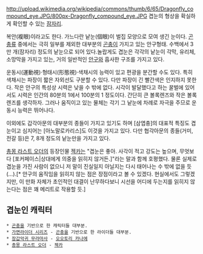 http://upload.wikimedia.org/wikipedia/commons/thumb/6/65/Dragonfly_compound_eye.JPG/800px-Dragonfly_compound_eye.JPG
겹눈의 형상을 확실하게 확인할 수 있는 [[잠자리]].

복안(複眼)이라고도 한다. 가느다란 낱눈(個眼)이 벌집 모양으로 모여 생긴 눈이다. [[곤충]]류 중에서는 극히 일부를 제외한 대부분의 [[곤충]]이 가지고 있는 안구형태. 수백에서 3만 개(잠자리) 정도의 낱눈으로 되어 있다.놀랍게도 겹눈은 각각의 낱눈이 각막, 유리체, 소망막을 가지고 있는, 거의 일반적인 [[안구]]와 흡사한 구조를 가지고 있다.

운동시(運動視)·형태시(形態視)·색채시의 능력이 있고 편광을 분간할 수도 있다. 특히 색채시는 파장이 짧은 자외선도 구분할 수 있다. 다만 파장이 긴 빨간색은 인지하지 못한다. 작은 안구의 특성상 시력은 낮을 수 밖에 없다. 시각이 발달했다고 하는 꿀벌에 있어서도 시력은 인간의 80분의 1에서 100분의 1 정도이다. 간단히 큰 볼록렌즈와 작은 볼록렌즈를 생각하자. 그러나 움직이고 있는 물체는 각기 그 낱눈에 차례로 자극을 주므로 운동시 능력은 뛰어나다.

이외에도 갑각아문의 대부분의 종들이 가지고 있기도 하며 [삼엽충]의 대표적 특징도 겹눈이고 심지어는 [아노말로카리스]도 이것을 가지고 있다. 다만 협각아문의 종들(거미, 전갈 등)은 7, 8개 정도의 낱눈만을 가지고 있다.

[[총몽 라스트 오더]]의 등장인물 [[젝카]]는 "겹눈은 좋아. 사각이 적고 강도는 높으며, 무엇보다 [포커페이스|상대에게 의중을 읽히지 않거든.]"라는 말과 함께 호평했다. 물론 실제로 겹눈을 가진 사람이 없으니 저 말이 진실일지 아닐지는 다시 태어나는 수 밖에 없을 듯(…).[* 안구의 움직임을 읽히지 않는 점은 장점이라고 볼 수 있겠다. 현실에서도 그렇겠지만, 이 만화 자체가 초인적인 대결이 난무하다보니 시선을 어디에 두는지를 읽히지 않는다는 점은 꽤 메리트로 작용할 듯.]

== 겹눈인 캐릭터 ==
 * [[곤충]]을 기반으로 한 캐릭터들 대부분.
 * [[가면라이더 시리즈]] - [[곤충]]을 기반으로 한 라이더들 대부분.
 * [[장갑악귀 무라마사]] - [[오오토리 카나에]]
 * [[총몽 라스트 오더]] - [[젝카]]
